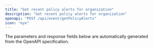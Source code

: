 ```yaml
---
title: "Get recent policy alerts for organization"
description: "Get recent policy alerts for organization"
openapi: "POST /api/event/getPolicyAlerts"
icon: "eye"
---
```


<Note>
The parameters and response fields below are automatically generated from the OpenAPI specification.
</Note>
